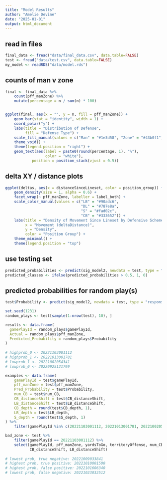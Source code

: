 ```yaml
---
title: "Model Results"
author: "Amelie Devine"
date: "2025-01-01"
output: html_document
---
```


## read in files
```r
final_data <- fread("data/final_data.csv", data.table=FALSE)
test <- fread("data/test.csv", data.table=FALSE)
my_model <- readRDS("data/model.rds")
```


## counts of man v zone
```r
final <- final_data %>%
    count(pff_manZone) %>% 
    mutate(percentage = n / sum(n) * 100)


ggplot(final, aes(x = "", y = n, fill = pff_manZone)) +
    geom_bar(stat = "identity", width = 1) + 
    coord_polar("y") + 
    labs(title = "Distribution of Defense", 
         fill = "Defense Type") + 
    scale_fill_manual(values = c("Man" = "#1e3d58", "Zone" = "#43b0f1")) +
    theme_void() +
    theme(legend.position = "right") +
    geom_text(aes(label = paste0(round(percentage, 1), "%"),
                  color = "white"), 
            position = position_stack(vjust = 0.5))
```

## delta XY / distance plots
```r
ggplot(deltas, aes(x = distanceSinceLineset, color = position_group)) +
    geom_density(size = 1, alpha = 0.6) +
    facet_wrap(~ pff_manZone, labeller = label_both) +
    scale_color_manual(values = c("LB" = "#90adc6",
                                  "DL" = "#787e8a",
                                  "S" = "#fad02c", 
                                  "CB" = "#333652")) +
    labs(title = "Density of Movement Since Lineset by Defensive Scheme",
         x = "Movement (deltaDistance)",
         y = "Density",
         color = "Position Group") +
    theme_minimal() +
    theme(legend.position = "top")
```

## use testing set
```r
predicted_probabilities <- predict(sig_model2, newdata = test, type = "response")
predicted_classes <- ifelse(predicted_probabilities > 0.5, 1, 0)
```

## predicted probabilities for random play(s)
```r
test$Probability <- predict(sig_model2, newdata = test, type = "response")

set.seed(1231) 
random_plays <- test[sample(1:nrow(test), 10), ]

results <- data.frame(
  gamePlayId = random_plays$gamePlayId,
  Actual = random_plays$pff_manZone,
  Predicted_Probability = random_plays$Probability
)
 
# highprob_0 <- 20221103001112 
# highprob_1 <- 20221013001781
# lowprob_1 <- 20221002054341
# lowprob_0 <- 20220925121799

examples <- data.frame(
    gamePlayId = test$gamePlayId,
    pff_manZone = test$pff_manZone,
    Pred_Probability = test$Probability,
    num_CB = test$num_CB,
    CB_distanceShift = test$CB_distanceShift,
    LB_distanceShift = test$LB_distanceShift,
    CB_depth = round(test$CB_depth, 1),
    LB_depth = test$LB_depth,
    S_depth = round(test$S_depth, 1)
) %>% 
    filter(gamePlayId %in% c(20221103001112, 20221013001781, 20221002054341, 20220925121799))

bad_zone <- test %>% 
    filter(gamePlayId == 20221103001112) %>% 
    select(gamePlayId, pff_manZone, yardsToGo, territoryOffense, num_CB, CB_depth, LB_depth, S_depth,
           CB_distanceShift, LB_distanceShift)
    
# lowest prob, true negative: 20221009033841
# highest prob, true positive: 20221010001500
# highest prob, false positive: 2022101606340
# lowest prob, false negative: 20221023032512
```

